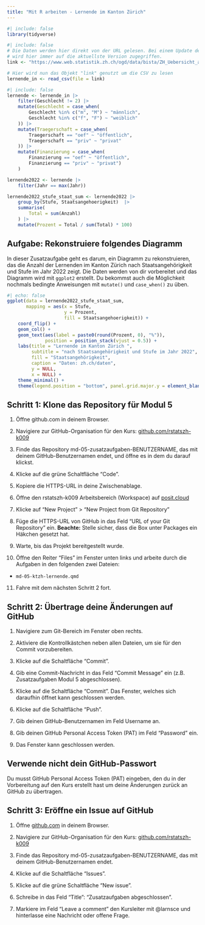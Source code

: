 ```yaml
---
title: "Mit R arbeiten - Lernende im Kanton Zürich"
---
```


```r
#| include: false
library(tidyverse)
```


```r
#| include: false
# Die Daten werden hier direkt von der URL gelesen. Bei einem Update der Daten
# wird hier immer auf die aktuellste Version zugegriffen.
link <- "https://www.web.statistik.zh.ch/ogd/data/bista/ZH_Uebersicht_alle_Lernende.csv"

# Hier wird nun das Objekt "link" genutzt um die CSV zu lesen
lernende_in <- read_csv(file = link)

```

```r
#| include: false
lernende <- lernende_in |> 
    filter(Geschlecht != 2) |> 
    mutate(Geschlecht = case_when(
        Geschlecht %in% c("m", "M") ~ "männlich",
        Geschlecht %in% c("f", "F") ~ "weiblich"
    )) |> 
    mutate(Traegerschaft = case_when(
        Traegerschaft == "oef" ~ "öffentlich",
        Traegerschaft == "priv" ~ "privat"
    )) |>
    mutate(Finanzierung = case_when(
        Finanzierung == "oef" ~ "öffentlich",
        Finanzierung == "priv" ~ "privat")
    ) 

lernende2022 <- lernende |> 
    filter(Jahr == max(Jahr))

lernende2022_stufe_staat_sum <- lernende2022 |> 
    group_by(Stufe, Staatsangehoerigkeit)  |> 
    summarise(
        Total = sum(Anzahl)
    ) |> 
    mutate(Prozent = Total / sum(Total) * 100) 
```

## Aufgabe: Rekonstruiere folgendes Diagramm

In dieser Zusatzaufgabe geht es darum, ein Diagramm zu rekonstruieren, das die Anzahl der Lernenden im Kanton Zürich nach Staatsangehörigkeit und Stufe im Jahr 2022 zeigt. Die Daten werden von dir vorbereitet und das Diagramm wird mit `ggplot2` erstellt. Du bekommst auch die Möglichkeit nochmals bedingte Anweisungen mit `mutate()` und `case_when()` zu üben.

```r
#| echo: false
ggplot(data = lernende2022_stufe_staat_sum,
       mapping = aes(x = Stufe, 
                     y = Prozent, 
                     fill = Staatsangehoerigkeit)) +
    coord_flip() +
    geom_col() +
    geom_text(aes(label = paste0(round(Prozent, 0), "%")),  
              position = position_stack(vjust = 0.5)) +
    labs(title = "Lernende im Kanton Zürich ",
         subtitle = "nach Staatsangehörigkeit und Stufe im Jahr 2022",
         fill = "Staatsangehörigkeit",
         caption = "Daten: zh.ch/daten",
         y = NULL,
         x = NULL) +
    theme_minimal() +
    theme(legend.position = "bottom", panel.grid.major.y = element_blank())
```


## Schritt 1: Klone das Repository für Modul 5

1. Öffne github.com in deinem Browser.

2. Navigiere zur GitHub-Organisation für den Kurs: [github.com/rstatszh-k009](https://github.com/rstatszh-k009)

3. Finde das Repository [md-05-zusatzaufgaben-BENUTZERNAME]{.highlight-yellow}, das mit deinem GitHub-Benutzernamen endet, und öffne es in dem du darauf klickst.

4. Klicke auf die grüne Schaltfläche "Code".

5. Kopiere die HTTPS-URL in deine Zwischenablage.

6. Öffne den rstatszh-k009 Arbeitsbereich (Workspace) auf [posit.cloud](https://posit.cloud/spaces/543494/content/all?sort=name_asc)

7. Klicke auf "New Project" > "New Project from Git Repository"

8. Füge die HTTPS-URL von GitHub in das Feld "URL of your Git Repository" ein. [**Beachte:**]{.highlight-yellow} Stelle sicher, dass die Box unter Packages ein Häkchen gesetzt hat.

9. Warte, bis das Projekt bereitgestellt wurde.

10. Öffne den Reiter "Files" im Fenster unten links und arbeite durch die Aufgaben in den folgenden zwei Dateien:

- `md-05-ktzh-lernende.qmd`

11. Fahre mit dem nächsten Schritt 2 fort.

## Schritt 2: Übertrage deine Änderungen auf GitHub

1. Navigiere zum Git-Bereich im Fenster oben rechts.

2. Aktiviere die Kontrollkästchen neben allen Dateien, um sie für den Commit vorzubereiten.

3. Klicke auf die Schaltfläche "Commit".

4. Gib eine Commit-Nachricht in das Feld "Commit Message" ein (z.B. Zusatzaufgaben Modul 5 abgeschlossen).

5. Klicke auf die Schaltfläche "Commit". Das Fenster, welches sich daraufhin öffnet kann geschlossen werden.

6. Klicke auf die Schaltfläche "Push".

7. Gib deinen GitHub-Benutzernamen im Feld Username an. 

8. Gib [deinen GitHub Personal Access Token (PAT)]{.highlight-yellow} im Feld ["Password"]{.highlight-yellow} ein.

9. Das Fenster kann geschlossen werden.

::: callout-important
## Verwende nicht dein GitHub-Passwort

Du musst GitHub Personal Access Token (PAT) eingeben, den du in der Vorbereitung auf den Kurs erstellt hast um deine Änderungen zurück an GitHub zu übertragen.
:::

## Schritt 3: Eröffne ein Issue auf GitHub

1. Öffne [github.com](https://github.com/) in deinem Browser.

2. Navigiere zur GitHub-Organisation für den Kurs: [github.com/rstatszh-k009](https://github.com/rstatszh-k009)

3. Finde das Repository [md-05-zusatzaufgaben-BENUTZERNAME]{.highlight-yellow}, das mit deinem GitHub-Benutzernamen endet.

4. Klicke auf die Schaltfläche "Issues".

5. Klicke auf die grüne Schaltfläche "New issue".

6. Schreibe in das Feld "Title": "Zusatzaufgaben abgeschlossen".

7. Markiere im Feld "Leave a comment" den Kursleiter mit @larnsce und hinterlasse eine Nachricht oder offene Frage.